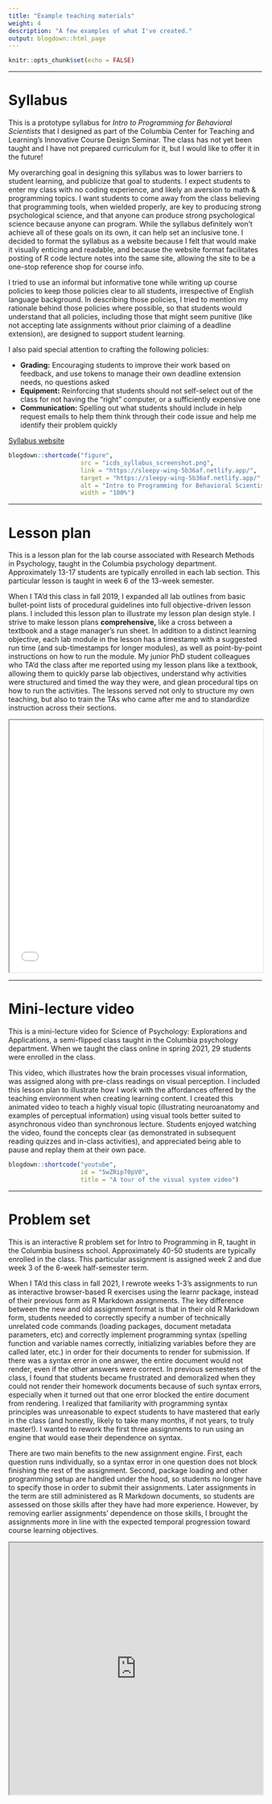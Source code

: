 ```yaml
---
title: "Example teaching materials"
weight: 4
description: "A few examples of what I've created."
output: blogdown::html_page
---
```


```r
knitr::opts_chunk$set(echo = FALSE)
```

---

# Syllabus

This is a prototype syllabus for _Intro to Programming for Behavioral Scientists_ that I designed as part of the Columbia Center for Teaching and Learning's Innovative Course Design Seminar. The class has not yet been taught and I have not prepared curriculum for it, but I would like to offer it in the future!

My overarching goal in designing this syllabus was to lower barriers to student learning, and publicize that goal to students. I expect students to enter my class with no coding experience, and likely an aversion to math & programming topics. I want students to come away from the class believing that programming tools, when wielded properly, are key to producing strong psychological science, and that anyone can produce strong psychological science because anyone can program. While the syllabus definitely won’t achieve all of these goals on its own, it can help set an inclusive tone. I decided to format the syllabus as a website because I felt that would make it visually enticing and readable, and because the website format facilitates posting of R code lecture notes into the same site, allowing the site to be a one-stop reference shop for course info. 

I tried to use an informal but informative tone while writing up course policies to keep those policies clear to all students, irrespective of English language background. In describing those policies, I tried to mention my rationale behind those policies where possible, so that students would understand that all policies, including those that might seem punitive (like not accepting late assignments without prior claiming of a deadline extension), are designed to support student learning. 

I also paid special attention to crafting the following policies:

- **Grading:** Encouraging students to improve their work based on feedback, and use tokens to manage their own deadline extension needs, no questions asked
- **Equipment:** Reinforcing that students should not self-select out of the class for not having the “right” computer, or a sufficiently expensive one
- **Communication:** Spelling out what students should include in help request emails to help them think through their code issue and help me identify their problem quickly

[Syllabus website](https://sleepy-wing-5b36af.netlify.app/)

```r
blogdown::shortcode("figure",
                    src = "icds_syllabus_screenshot.png",
                    link = "https://sleepy-wing-5b36af.netlify.app/",
                    target = "https://sleepy-wing-5b36af.netlify.app/",
                    alt = "Intro to Programming for Behavioral Scientists syllabus",
                    width = "100%")
```

---

# Lesson plan

This is a lesson plan for the lab course associated with Research Methods in Psychology, taught in the Columbia psychology department. Approximately 13-17 students are typically enrolled in each lab section. This particular lesson is taught in week 6 of the 13-week semester. 

When I TA’d this class in fall 2019, I expanded all lab outlines from basic bullet-point lists of procedural guidelines into full objective-driven lesson plans. I included this lesson plan to illustrate my lesson plan design style. I strive to make lesson plans **comprehensive,** like a cross between a textbook and a stage manager’s run sheet. In addition to a distinct learning objective, each lab module in the lesson has a timestamp with a suggested run time (and sub-timestamps for longer modules), as well as point-by-point instructions on how to run the module. My junior PhD student colleagues who TA’d the class after me reported using my lesson plans like a textbook, allowing them to quickly parse lab objectives, understand why activities were structured and timed the way they were, and glean procedural tips on how to run the activities. The lessons served not only to structure my own teaching, but also to train the TAs who came after me and to standardize instruction across their sections.

<iframe src="1490 Lab 05 Outline.pdf" width="100%" height="500px" title="Research Methods Lab 05 Outline"></iframe>

---

# Mini-lecture video

This is a mini-lecture video for Science of Psychology: Explorations and Applications, a semi-flipped class taught in the Columbia psychology department. When we taught the class online in spring 2021, 29 students were enrolled in the class. 

This video, which illustrates how the brain processes visual information, was assigned along with pre-class readings on visual perception. I included this lesson plan to illustrate how I work with the affordances offered by the teaching environment when creating learning content. I created this animated video to teach a highly visual topic (illustrating neuroanatomy and examples of perceptual information) using visual tools better suited to asynchronous video than synchronous lecture. Students enjoyed watching the video, found the concepts clear (as demonstrated in subsequent reading quizzes and in-class activities), and appreciated being able to pause and replay them at their own pace.

```r
blogdown::shortcode("youtube",
                    id = "5wZRip70pV0",
                    title = "A tour of the visual system video")
```

---

# Problem set

This is an interactive R problem set for Intro to Programming in R, taught in the Columbia business school. Approximately 40-50 students are typically enrolled in the class. This particular assignment is assigned week 2 and due week 3 of the 6-week half-semester term. 

When I TA’d this class in fall 2021, I rewrote weeks 1-3’s assignments to run as interactive browser-based R exercises using the learnr package, instead of their previous form as R Markdown assignments. The key difference between the new and old assignment format is that in their old R Markdown form, students needed to correctly specify a number of technically unrelated code commands (loading packages, document metadata parameters, etc) and correctly implement programming syntax (spelling function and variable names correctly, initializing variables before they are called later, etc.) in order for their documents to render for submission. If there was a syntax error in one answer, the entire document would not render, even if the other answers were correct. In previous semesters of the class, I found that students became frustrated and demoralized when they could not render their homework documents because of such syntax errors, especially when it turned out that one error blocked the entire document from rendering. I realized that familiarity with programming syntax principles was unreasonable to expect students to have mastered that early in the class (and honestly, likely to take many months, if not years, to truly master!). I wanted to rework the first three assignments to run using an engine that would ease their dependence on syntax. 

There are two main benefits to the new assignment engine. First, each question runs individually, so a syntax error in one question does not block finishing the rest of the assignment. Second, package loading and other programming setup are handled under the hood, so students no longer have to specify those in order to submit their assignments. Later assignments in the term are still administered as R Markdown documents, so students are assessed on those skills after they have had more experience. However, by removing earlier assignments’ dependence on those skills, I brought the assignments more in line with the expected temporal progression toward course learning objectives.

<iframe src="https://monicathieu.shinyapps.io/cbs-b8144-hw2/" width="100%" height="500px" title="Intro to Programming in R Interactive Problem Set"></iframe>
